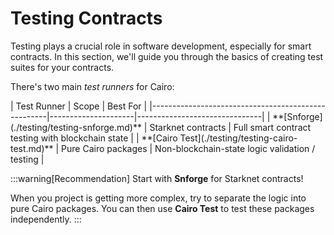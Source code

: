 # Testing Contracts

Testing plays a crucial role in software development, especially for smart contracts. In this section, we'll guide you through the basics of creating test suites for your contracts.

There's two main *test runners* for Cairo:

<div class="flex justify-center">
| Test Runner                                        | Scope               | Best For                      |
|----------------------------------------------------|---------------------|-------------------------------|
| **[Snforge](./testing/testing-snforge.md)**        | Starknet contracts  | Full smart contract testing with blockchain state  |
| **[Cairo Test](./testing/testing-cairo-test.md)**  | Pure Cairo packages | Non-blockchain-state logic validation / testing |
</div>

:::warning[Recommendation]
Start with **Snforge** for Starknet contracts! 

When you project is getting more complex, try to separate the logic into pure Cairo packages.
You can then use **Cairo Test** to test these packages independently.
:::